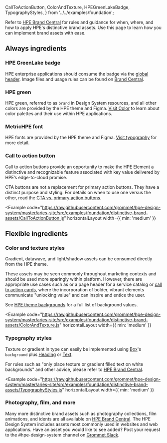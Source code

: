   CallToActionButton,
  ColorAndTexture,
  HPEGreenLakeBadge,
  TypographyStyles,
} from '../../examples/foundation';

Refer to [HPE Brand Central](https://brandcentral.hpe.com/brand-central/content/distinctive-brand-assets)
for rules and guidance for when, where, and how to apply HPE's distinctive
brand assets. Use this page to learn how you can implement brand assets with ease.

## Always ingredients

### HPE GreenLake badge

HPE enterprise applications should consume the badge via the [global header](/templates/global-header).
Image files and usage rules can be found on [Brand Central](https://brandcentral.hpe.com/brand-central/content/distinctive-brand-assets/always-ingredients#hpe-logo-and-hpe-greenlake-badge).

<Example caption="HPE GreenLake badge" plain>
  <HPEGreenLakeBadge />
</Example>

### HPE green

HPE green, referred to as `brand` <ColorSwatch background="brand" /> in Design System resources,
and all other colors are provided by the HPE theme and Figma. [Visit Color](/foundation/color) to
learn about color palettes and their use within HPE applications.

### MetricHPE font

HPE fonts are provided by the HPE theme and Figma. [Visit typography](/foundation/typography) for
more detail.

### Call to action button

Call to action buttons provide an opportunity to make the HPE Element a distinctive and
recognizable feature associated with key value delivered by HPE’s edge-to-cloud promise.

CTA buttons are not a replacement for primary action buttons. They have a distinct
purpose and styling. For details on when to use one versus the other, read the
[CTA vs. primary action buttons](/components/button#when-to-use-a-cta-button).

<Example
  code="https://raw.githubusercontent.com/grommet/hpe-design-system/master/aries-site/src/examples/foundation/distinctive-brand-assets/CallToActionButton.js"
  horizontalLayout
  width={{ min: 'medium' }}
>
  <CallToActionButton />
</Example>

## Flexible ingredients

### Color and texture styles

Gradient, datawave, and light/shadow assets can be consumed directly from the HPE theme.

These assets may be seen commonly throughout marketing contexts and should be used more
sparingly within platform. However, there are appropriate use cases such as or a page header
for a service catalog or [call to action cards](/components/card/call-to-action-card), where
the incorporation of bolder, vibrant elements communicate "unlocking value" and can inspire
and entice the user.

See [HPE theme backgrounds](https://github.com/grommet/grommet-theme-hpe/blob/master/src/js/themes/backgrounds.js)
for a full list of background values.

<Example
  code="https://raw.githubusercontent.com/grommet/hpe-design-system/master/aries-site/src/examples/foundation/distinctive-brand-assets/ColorAndTexture.js"
  horizontalLayout
  width={{ min: 'medium' }}
>
  <ColorAndTexture />
</Example>

### Typography styles

Texture or gradient in type can easily be implemented using [Box](/components/box)'s `background`
plus [Heading](https://design-system.hpe.design/foundation/typography?q=heading#heading) or [Text](https://design-system.hpe.design/foundation/typography?q=heading#text).

For rules such as "only place texture or gradient filled text on white backgrounds" and other
advice, please refer to [HPE Brand Central](https://brandcentral.hpe.com/brand-central/content/distinctive-brand-assets).

<Example
  code="https://raw.githubusercontent.com/grommet/hpe-design-system/master/aries-site/src/examples/foundation/distinctive-brand-assets/TypographyStyles.js"
  horizontalLayout
  width={{ min: 'medium' }}
>
  <TypographyStyles />
</Example>

### Photography, film, and more

Many more distinctive brand assets such as photography collections, film animations,
and idents are all available on [HPE Brand Central](https://brandcentral.hpe.com/brand-central/content/distinctive-brand-assets).
The HPE Design System includes assets most commonly used in websites and web applications.
Have an asset you would like to see added? Post your request to the #hpe-design-system
channel on [Grommet Slack](https://grommet.slack.com).

